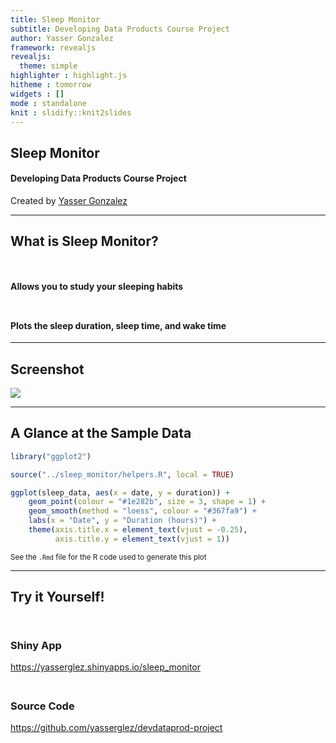 ```yaml
---
title: Sleep Monitor
subtitle: Developing Data Products Course Project
author: Yasser Gonzalez
framework: revealjs
revealjs:
  theme: simple
highlighter : highlight.js
hitheme : tomorrow
widgets : []
mode : standalone
knit : slidify::knit2slides
---
```


## Sleep Monitor

#### Developing Data Products Course Project

Created by [Yasser Gonzalez](http://yassergonzalez.com)

---

## What is Sleep Monitor?

<div style="height: 1em"></div>

#### Allows you to study your sleeping habits

<div style="height: 0.5em"></div>

#### Plots the sleep duration, sleep time, and wake time

---

## Screenshot

![](assets/img/screenshot.png)

---

## A Glance at the Sample Data

```r
library("ggplot2")

source("../sleep_monitor/helpers.R", local = TRUE)

ggplot(sleep_data, aes(x = date, y = duration)) +
    geom_point(colour = "#1e282b", size = 3, shape = 1) +
    geom_smooth(method = "loess", colour = "#367fa9") +
    labs(x = "Date", y = "Duration (hours)") +
    theme(axis.title.x = element_text(vjust = -0.25),
          axis.title.y = element_text(vjust = 1))
```

<small>See the `.Rmd` file for the R code used to generate this plot</small>

---

## Try it Yourself!

<div style="height: 1em"></div>

### Shiny App
[https://yasserglez.shinyapps.io/sleep_monitor](https://yasserglez.shinyapps.io/sleep_monitor)

<div style="height: 0.5em"></div>

### Source Code
[https://github.com/yasserglez/devdataprod-project](https://github.com/yasserglez/devdataprod-project)
